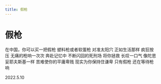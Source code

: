 ```yaml
---
title: 假枪
---
```


<div style={{ textAlign: "center" }}>

# 假枪

<div style={{ whiteSpace: "pre-line"}}>

在中国，你可以买一把假枪
塑料枪或者软蛋枪
对准太阳穴
正如生活那样
疯狂按压
无痛的枪响一次次
奔赴记忆中
不断闪回的死刑场
将你拯救
长叹一口气
像陀思妥耶夫斯基一样
苦难使你的平庸卑贱
现实为你保持住谦卑
只有假枪
还在等待枪响

2022.5.10

</div>
</div>
